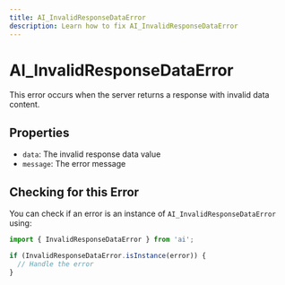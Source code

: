---
title: AI_InvalidResponseDataError
description: Learn how to fix AI_InvalidResponseDataError
---

# AI_InvalidResponseDataError

This error occurs when the server returns a response with invalid data content.

## Properties

- `data`: The invalid response data value
- `message`: The error message

## Checking for this Error

You can check if an error is an instance of `AI_InvalidResponseDataError` using:

```typescript
import { InvalidResponseDataError } from 'ai';

if (InvalidResponseDataError.isInstance(error)) {
  // Handle the error
}
```
